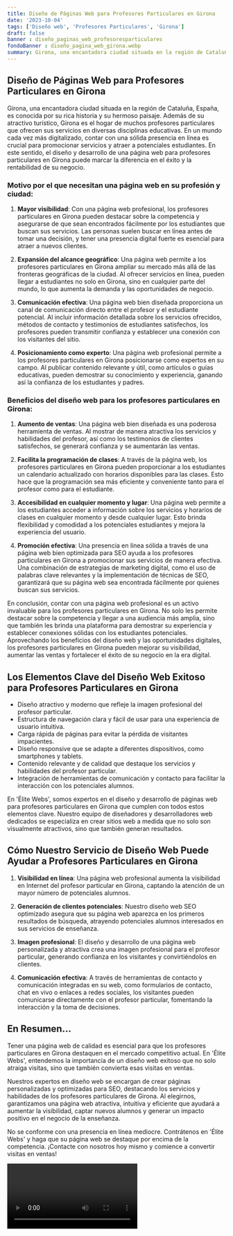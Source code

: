 ```yaml
---
title: Diseño de Páginas Web para Profesores Particulares en Girona
date: '2023-10-04'
tags: ['Diseño web', 'Profesores Particulares', 'Girona']
draft: false
banner : diseño_paginas_web_profesoresparticulares
fondoBanner : diseño_pagina_web_girona.webp
summary: Girona, una encantadora ciudad situada en la región de Cataluña, España, es conocida por su rica historia y su hermoso paisaje. Además de su atractivo turístico, Girona es el hogar de muchos profesores particulares que ofrecen sus servicios en diversas disciplinas educativas. En un mundo cada vez más digitalizado, contar con una sólida presencia en línea es crucial para promocionar servicios y atraer a potenciales estudiantes. En este sentido, el diseño y desarrollo de una página web para profesores particulares en Girona puede marcar la diferencia en el éxito y la rentabilidad de su negocio.
---
```


## Diseño de Páginas Web para Profesores Particulares en Girona

Girona, una encantadora ciudad situada en la región de Cataluña, España, es conocida por su rica historia y su hermoso paisaje. Además de su atractivo turístico, Girona es el hogar de muchos profesores particulares que ofrecen sus servicios en diversas disciplinas educativas. En un mundo cada vez más digitalizado, contar con una sólida presencia en línea es crucial para promocionar servicios y atraer a potenciales estudiantes. En este sentido, el diseño y desarrollo de una página web para profesores particulares en Girona puede marcar la diferencia en el éxito y la rentabilidad de su negocio.

### Motivo por el que necesitan una página web en su profesión y ciudad:

1. **Mayor visibilidad**: Con una página web profesional, los profesores particulares en Girona pueden destacar sobre la competencia y asegurarse de que sean encontrados fácilmente por los estudiantes que buscan sus servicios. Las personas suelen buscar en línea antes de tomar una decisión, y tener una presencia digital fuerte es esencial para atraer a nuevos clientes.

2. **Expansión del alcance geográfico**: Una página web permite a los profesores particulares en Girona ampliar su mercado más allá de las fronteras geográficas de la ciudad. Al ofrecer servicios en línea, pueden llegar a estudiantes no solo en Girona, sino en cualquier parte del mundo, lo que aumenta la demanda y las oportunidades de negocio.

3. **Comunicación efectiva**: Una página web bien diseñada proporciona un canal de comunicación directo entre el profesor y el estudiante potencial. Al incluir información detallada sobre los servicios ofrecidos, métodos de contacto y testimonios de estudiantes satisfechos, los profesores pueden transmitir confianza y establecer una conexión con los visitantes del sitio.

4. **Posicionamiento como experto**: Una página web profesional permite a los profesores particulares en Girona posicionarse como expertos en su campo. Al publicar contenido relevante y útil, como artículos o guías educativas, pueden demostrar su conocimiento y experiencia, ganando así la confianza de los estudiantes y padres.

### Beneficios del diseño web para los profesores particulares en Girona:

1. **Aumento de ventas**: Una página web bien diseñada es una poderosa herramienta de ventas. Al mostrar de manera atractiva los servicios y habilidades del profesor, así como los testimonios de clientes satisfechos, se generará confianza y se aumentarán las ventas.

2. **Facilita la programación de clases**: A través de la página web, los profesores particulares en Girona pueden proporcionar a los estudiantes un calendario actualizado con horarios disponibles para las clases. Esto hace que la programación sea más eficiente y conveniente tanto para el profesor como para el estudiante.

3. **Accesibilidad en cualquier momento y lugar**: Una página web permite a los estudiantes acceder a información sobre los servicios y horarios de clases en cualquier momento y desde cualquier lugar. Esto brinda flexibilidad y comodidad a los potenciales estudiantes y mejora la experiencia del usuario.

4. **Promoción efectiva**: Una presencia en línea sólida a través de una página web bien optimizada para SEO ayuda a los profesores particulares en Girona a promocionar sus servicios de manera efectiva. Una combinación de estrategias de marketing digital, como el uso de palabras clave relevantes y la implementación de técnicas de SEO, garantizará que su página web sea encontrada fácilmente por quienes buscan sus servicios.

En conclusión, contar con una página web profesional es un activo invaluable para los profesores particulares en Girona. No solo les permite destacar sobre la competencia y llegar a una audiencia más amplia, sino que también les brinda una plataforma para demostrar su experiencia y establecer conexiones sólidas con los estudiantes potenciales. Aprovechando los beneficios del diseño web y las oportunidades digitales, los profesores particulares en Girona pueden mejorar su visibilidad, aumentar las ventas y fortalecer el éxito de su negocio en la era digital.

<GifSeo />

<Cta />

## Los Elementos Clave del Diseño Web Exitoso para Profesores Particulares en Girona

- Diseño atractivo y moderno que refleje la imagen profesional del profesor particular.
- Estructura de navegación clara y fácil de usar para una experiencia de usuario intuitiva.
- Carga rápida de páginas para evitar la pérdida de visitantes impacientes.
- Diseño responsive que se adapte a diferentes dispositivos, como smartphones y tablets.
- Contenido relevante y de calidad que destaque los servicios y habilidades del profesor particular.
- Integración de herramientas de comunicación y contacto para facilitar la interacción con los potenciales alumnos.

En 'Élite Webs', somos expertos en el diseño y desarrollo de páginas web para profesores particulares en Girona que cumplen con todos estos elementos clave. Nuestro equipo de diseñadores y desarrolladores web dedicados se especializa en crear sitios web a medida que no solo son visualmente atractivos, sino que también generan resultados.

## Cómo Nuestro Servicio de Diseño Web Puede Ayudar a Profesores Particulares en Girona

1. **Visibilidad en línea**: Una página web profesional aumenta la visibilidad en Internet del profesor particular en Girona, captando la atención de un mayor número de potenciales alumnos.

2. **Generación de clientes potenciales**: Nuestro diseño web SEO optimizado asegura que su página web aparezca en los primeros resultados de búsqueda, atrayendo potenciales alumnos interesados en sus servicios de enseñanza.

3. **Imagen profesional**: El diseño y desarrollo de una página web personalizada y atractiva crea una imagen profesional para el profesor particular, generando confianza en los visitantes y convirtiéndolos en clientes.

4. **Comunicación efectiva**: A través de herramientas de contacto y comunicación integradas en su web, como formularios de contacto, chat en vivo o enlaces a redes sociales, los visitantes pueden comunicarse directamente con el profesor particular, fomentando la interacción y la toma de decisiones.

## En Resumen...

Tener una página web de calidad es esencial para que los profesores particulares en Girona destaquen en el mercado competitivo actual. En 'Élite Webs', entendemos la importancia de un diseño web exitoso que no solo atraiga visitas, sino que también convierta esas visitas en ventas.

Nuestros expertos en diseño web se encargan de crear páginas personalizadas y optimizadas para SEO, destacando los servicios y habilidades de los profesores particulares de Girona. Al elegirnos, garantizamos una página web atractiva, intuitiva y eficiente que ayudará a aumentar la visibilidad, captar nuevos alumnos y generar un impacto positivo en el negocio de la enseñanza.

No se conforme con una presencia en línea mediocre. Contrátenos en 'Élite Webs' y haga que su página web se destaque por encima de la competencia. ¡Contacte con nosotros hoy mismo y comience a convertir visitas en ventas!

<Video />

<CtaBot job='Profesores Particulares' city='Girona'/>

<Gmaps query='Girona+españa+maps' />